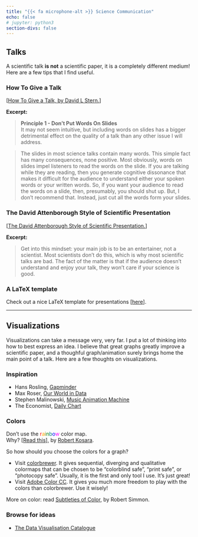 ```yaml
---
title: "{{< fa microphone-alt >}} Science Communication"
echo: false
# jupyter: python3
section-divs: false
---
```


## Talks

A scientific talk **is not** a scientific paper, it is a completely different medium! Here are a few tips that I find useful.

### How To Give a Talk

[[How To Give a Talk, by David L Stern.](http://www.howtogiveatalk.com/)]

**Excerpt:**

> **Principle 1 - Don't Put Words On Slides**  
It may not seem intuitive, but including words on slides has a bigger detrimental effect on the quality of a talk than any other issue I will address. 

> The slides in most science talks contain many words. This simple fact has many consequences, none positive. Most obviously, words on slides impel listeners to read the words on the slide. If you are talking while they are reading, then you generate cognitive dissonance that makes it difficult for the audience to understand either your spoken words or your written words. So, if you want your audience to read the words on a slide, then, presumably, you should shut up. But, I don’t recommend that. Instead, just cut all the words form your slides. 

### The David Attenborough Style of Scientific Presentation

[[The David Attenborough Style of Scientific Presentation.](https://www.dropbox.com/s/j1vv2baheiduvip/David%20Attenborough%20talk%20technique%202018.pdf?dl=0)]

**Excerpt:**

> Get into this mindset: your main job is to be an entertainer, not a scientist. Most scientists don’t do this, which is why most scientific talks are bad. The fact of the matter is that if the audience doesn’t understand and enjoy your talk, they won’t care if your science is good. 

### A LaTeX template

Check out a nice LaTeX template for presentations [[here](/tutorials/latex/#presentation)].

----------

## Visualizations

Visualizations can take a message very, very far.
I put a lot of thinking into how to best express an idea.
I believe that great graphs greatly improve a scientific paper, and a thoughful graph/animation surely brings home the main point of a talk.
Here are a few thoughts on visualizations.

### Inspiration

* Hans Rosling, <a href="https://www.gapminder.org/" target="_blank">Gapminder</a>
* Max Roser, <a href="https://ourworldindata.org/" target="_blank">Our World in Data</a>
* Stephen Malinowski, <a href="https://www.youtube.com/user/smalin" target="_blank">Music Animation Machine</a>
* The Economist, <a href="http://www.economist.com/blogs/graphicdetail" target="_blank">Daily Chart</a>

### Colors
Don't use the <span style="color:red">r</span><span style="color:orange">a</span><span style="color:olive">i</span><span style="color:green">n</span><span style="color:teal">b</span><span style="color:blue">o</span><span style="color:fuchsia">w</span> color map.    
Why? [<a href="https://eagereyes.org/basics/rainbow-color-map" target="_blank">Read this</a>], by <a href="https://twitter.com/eagereyes" target="_blank">Robert Kosara</a>.

So how should you choose the colors for a graph?

* Visit <a href="http://colorbrewer2.org/" target="_blank">colorbrewer</a>. It gives sequential, diverging and qualitative colormaps that can be chosen to be "colorblind safe", "print safe", or "photocopy safe". Usually, it is the first and only tool I use. It's just great!
* Visit <a href="https://color.adobe.com/create/color-wheel/" target="_blank">Adobe Color CC</a>. It gives you much more freedom to play with the colors than colorbrewer. Use it wisely!

More on color: read <a href="https://earthobservatory.nasa.gov/blogs/elegantfigures/2013/08/05/subtleties-of-color-part-1-of-6/" target="_blank">Subtleties of Color</a>, by Robert Simmon.

### Browse for ideas
* <a href="http://datavizcatalogue.com/index.html" target="_blank">The Data Visualisation Catalogue</a>
